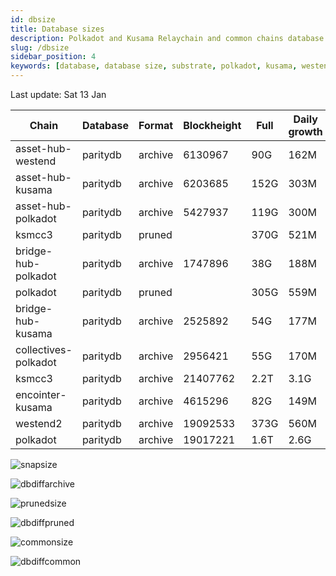 ```yaml
---
id: dbsize
title: Database sizes
description: Polkadot and Kusama Relaychain and common chains database sizes
slug: /dbsize
sidebar_position: 4
keywords: [database, database size, substrate, polkadot, kusama, westend]
---
```



Last update: Sat 13 Jan

| Chain    | Database   | Format | Blockheight | Full         | Daily growth |
| ------------------------| ----------- | -------- | ------- | ---------- | ----- | 
| asset-hub-westend | paritydb | archive | 6130967 | 90G | 162M |
| asset-hub-kusama | paritydb | archive | 6203685 | 152G | 303M |
| asset-hub-polkadot | paritydb | archive | 5427937 | 119G | 300M |
| ksmcc3 | paritydb | pruned |  | 370G | 521M |
| bridge-hub-polkadot | paritydb | archive | 1747896 | 38G | 188M |
| polkadot | paritydb | pruned |  | 305G | 559M |
| bridge-hub-kusama | paritydb | archive | 2525892 | 54G | 177M |
| collectives-polkadot | paritydb | archive | 2956421 | 55G | 170M |
| ksmcc3 | paritydb | archive | 21407762 | 2.2T | 3.1G |
| encointer-kusama | paritydb | archive | 4615296 | 82G | 149M |
| westend2 | paritydb | archive | 19092533 | 373G | 560M |
| polkadot | paritydb | archive | 19017221 | 1.6T | 2.6G |

![snapsize](/img/archivesize.png)

![dbdiffarchive](/img/dbdiffrelay.png)

![prunedsize](/img/prunedsize.png)

![dbdiffpruned](/img/dbdiffpruned.png)

![commonsize](/img/commonsize.png)

![dbdiffcommon](/img/dbdiffcommon.png)
